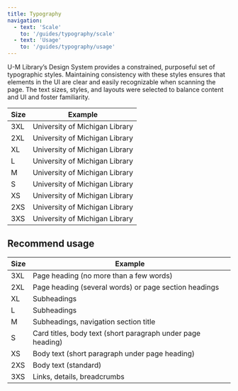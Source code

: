 ```yaml
---
title: Typography
navigation:
  - text: 'Scale'
    to: '/guides/typography/scale'
  - text: 'Usage'
    to: '/guides/typography/usage'
---
```



<Text lede>U-M Library’s Design System provides a constrained, purposeful set of typographic styles. Maintaining consistency with these styles ensures that elements in the UI are clear and easily recognizable when scanning the page. The text sizes, styles, and layouts were selected to balance content and UI and foster familiarity.</Text>

|Size|Example|
|----|----|
|3XL|<Text size="3XL">University of Michigan Library</Text>|
|2XL|<Text size="2XL">University of Michigan Library</Text>|
|XL|<Text size="XL">University of Michigan Library</Text>|
|L|<Text size="L">University of Michigan Library</Text>|
|M|<Text size="M">University of Michigan Library</Text>|
|S|<Text size="S">University of Michigan Library</Text>|
|XS|<Text size="XS">University of Michigan Library</Text>|
|2XS|<Text size="2XS">University of Michigan Library</Text>|
|3XS|<Text size="3XS">University of Michigan Library</Text>|

## Recommend usage

|Size|Example|
|----|----|
|3XL|Page heading (no more than a few words)|
|2XL|Page heading (several words) or page section headings|
|XL|Subheadings|
|L|Subheadings|
|M|Subheadings, navigation section title|
|S|Card titles, body text (short paragraph under page heading)|
|XS|Body text (short paragraph under page heading)|
|2XS|Body text (standard)|
|3XS|Links, details, breadcrumbs|